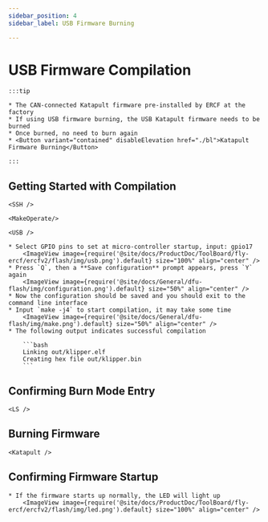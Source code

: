 ```yaml
---
sidebar_position: 4
sidebar_label: USB Firmware Burning

---
```








# USB Firmware Compilation

    :::tip

    * The CAN-connected Katapult firmware pre-installed by ERCF at the factory
    * If using USB firmware burning, the USB Katapult firmware needs to be burned
    * Once burned, no need to burn again
    * <Button variant="contained" disableElevation href="./bl">Katapult Firmware Burning</Button>

    :::

## Getting Started with Compilation

    <SSH />

    <MakeOperate/>

    <USB />

    * Select GPIO pins to set at micro-controller startup, input: gpio17
        <ImageView image={require('@site/docs/ProductDoc/ToolBoard/fly-ercf/ercfv2/flash/img/usb.png').default} size="100%" align="center" />
    * Press `Q`, then a **Save configuration** prompt appears, press `Y` again
        <ImageView image={require('@site/docs/General/dfu-flash/img/configuration.png').default} size="50%" align="center" />
    * Now the configuration should be saved and you should exit to the command line interface
    * Input `make -j4` to start compilation, it may take some time
        <ImageView image={require('@site/docs/General/dfu-flash/img/make.png').default} size="50%" align="center" />
    * The following output indicates successful compilation

        ```bash
        Linking out/klipper.elf
        Creating hex file out/klipper.bin
        ```

## Confirming Burn Mode Entry


    <LS />


## Burning Firmware

    <Katapult />

## Confirming Firmware Startup

    * If the firmware starts up normally, the LED will light up
        <ImageView image={require('@site/docs/ProductDoc/ToolBoard/fly-ercf/ercfv2/flash/img/led.png').default} size="100%" align="center" />